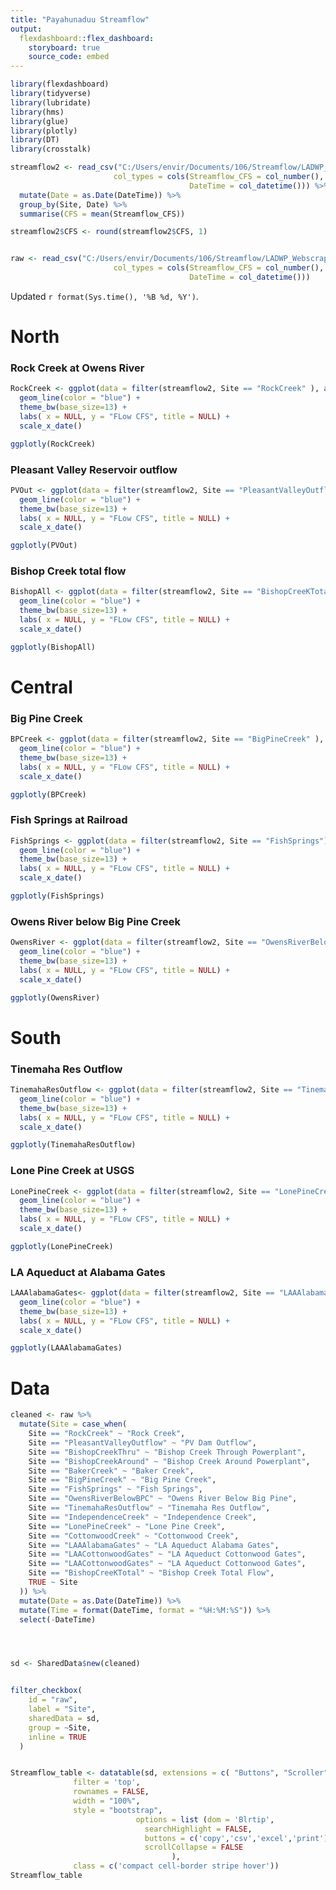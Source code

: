 ```yaml
---
title: "Payahunaduu Streamflow"
output: 
  flexdashboard::flex_dashboard:
    storyboard: true
    source_code: embed
---
```


```r

library(flexdashboard)
library(tidyverse)
library(lubridate)
library(hms)
library(glue)
library(plotly)
library(DT)
library(crosstalk)

streamflow2 <- read_csv("C:/Users/envir/Documents/106/Streamflow/LADWP_Webscraping/streamflow2.csv", 
                       col_types = cols(Streamflow_CFS = col_number(), 
                                        DateTime = col_datetime())) %>%
  mutate(Date = as.Date(DateTime)) %>%
  group_by(Site, Date) %>%
  summarise(CFS = mean(Streamflow_CFS))

streamflow2$CFS <- round(streamflow2$CFS, 1) 


raw <- read_csv("C:/Users/envir/Documents/106/Streamflow/LADWP_Webscraping/streamflow2.csv", 
                       col_types = cols(Streamflow_CFS = col_number(), 
                                        DateTime = col_datetime()))

```

Updated `r format(Sys.time(), '%B %d, %Y')`.

North
=======================================================================


### **Rock Creek** at Owens River

```r

RockCreek <- ggplot(data = filter(streamflow2, Site == "RockCreek" ), aes(x = Date, y = CFS)) +
  geom_line(color = "blue") +
  theme_bw(base_size=13) +
  labs( x = NULL, y = "FLow CFS", title = NULL) +
  scale_x_date() 

ggplotly(RockCreek)

```

### **Pleasant Valley Reservoir** outflow

```r

PVOut <- ggplot(data = filter(streamflow2, Site == "PleasantValleyOutflow" ), aes(x = Date, y = CFS)) +
  geom_line(color = "blue") +
  theme_bw(base_size=13) +
  labs( x = NULL, y = "FLow CFS", title = NULL) +
  scale_x_date() 

ggplotly(PVOut)

```

### **Bishop Creek** total flow

```r

BishopAll <- ggplot(data = filter(streamflow2, Site == "BishopCreeKTotal"), aes(x = Date, y = CFS)) +
  geom_line(color = "blue") +
  theme_bw(base_size=13) +
  labs( x = NULL, y = "FLow CFS", title = NULL) +
  scale_x_date() 

ggplotly(BishopAll)

```

Central
=======================================================================

### **Big Pine Creek**

```r

BPCreek <- ggplot(data = filter(streamflow2, Site == "BigPineCreek" ), aes(x = Date, y = CFS)) +
  geom_line(color = "blue") +
  theme_bw(base_size=13) +
  labs( x = NULL, y = "FLow CFS", title = NULL) +
  scale_x_date() 

ggplotly(BPCreek)

```

### **Fish Springs** at Railroad

```r

FishSprings <- ggplot(data = filter(streamflow2, Site == "FishSprings"), aes(x = Date, y = CFS)) +
  geom_line(color = "blue") +
  theme_bw(base_size=13) +
  labs( x = NULL, y = "FLow CFS", title = NULL) +
  scale_x_date() 

ggplotly(FishSprings)

```

### **Owens River** below Big Pine Creek

```r

OwensRiver <- ggplot(data = filter(streamflow2, Site == "OwensRiverBelowBPC" ), aes(x = Date, y = CFS)) +
  geom_line(color = "blue") +
  theme_bw(base_size=13) +
  labs( x = NULL, y = "FLow CFS", title = NULL) +
  scale_x_date() 

ggplotly(OwensRiver)

```

South
=======================================================================

### **Tinemaha Res** Outflow

```r

TinemahaResOutflow <- ggplot(data = filter(streamflow2, Site == "TinemahaResOutflow" ), aes(x = Date, y = CFS)) +
  geom_line(color = "blue") +
  theme_bw(base_size=13) +
  labs( x = NULL, y = "FLow CFS", title = NULL) +
  scale_x_date() 

ggplotly(TinemahaResOutflow)

```

### **Lone Pine Creek** at USGS

```r

LonePineCreek <- ggplot(data = filter(streamflow2, Site == "LonePineCreek"), aes(x = Date, y = CFS)) +
  geom_line(color = "blue") +
  theme_bw(base_size=13) +
  labs( x = NULL, y = "FLow CFS", title = NULL) +
  scale_x_date() 

ggplotly(LonePineCreek)

```

### **LA Aqueduct** at Alabama Gates

```r

LAAAlabamaGates<- ggplot(data = filter(streamflow2, Site == "LAAAlabamaGates" ), aes(x = Date, y = CFS)) +
  geom_line(color = "blue") +
  theme_bw(base_size=13) +
  labs( x = NULL, y = "FLow CFS", title = NULL) +
  scale_x_date() 

ggplotly(LAAAlabamaGates)

```

Data
=======================================================================

```r

cleaned <- raw %>%
  mutate(Site = case_when(
    Site == "RockCreek" ~ "Rock Creek", 
    Site == "PleasantValleyOutflow" ~ "PV Dam Outflow",
    Site == "BishopCreekThru" ~ "Bishop Creek Through Powerplant",
    Site == "BishopCreekAround" ~ "Bishop Creek Around Powerplant",
    Site == "BakerCreek" ~ "Baker Creek",
    Site == "BigPineCreek" ~ "Big Pine Creek",
    Site == "FishSprings" ~ "Fish Springs", 
    Site == "OwensRiverBelowBPC" ~ "Owens River Below Big Pine",
    Site == "TinemahaResOutflow" ~ "Tinemaha Res Outflow",
    Site == "IndependenceCreek" ~ "Independence Creek",
    Site == "LonePineCreek" ~ "Lone Pine Creek",
    Site == "CottonwoodCreek" ~ "Cottonwood Creek",
    Site == "LAAAlabamaGates" ~ "LA Aqueduct Alabama Gates",
    Site == "LAACottonwoodGates" ~ "LA Aqueduct Cottonwood Gates",
    Site == "LAACottonwoodGates" ~ "LA Aqueduct Cottonwood Gates",
    Site == "BishopCreeKTotal" ~ "Bishop Creek Total Flow", 
    TRUE ~ Site
  )) %>%
  mutate(Date = as.Date(DateTime)) %>%
  mutate(Time = format(DateTime, format = "%H:%M:%S")) %>%
  select(-DateTime)




sd <- SharedData$new(cleaned)


filter_checkbox(
    id = "raw", 
    label = "Site", 
    sharedData = sd, 
    group = ~Site, 
    inline = TRUE
  )



```




```r

Streamflow_table <- datatable(sd, extensions = c( "Buttons", "Scroller"),
              filter = 'top', 
              rownames = FALSE,
              width = "100%", 
              style = "bootstrap",
                            options = list (dom = 'Blrtip',
                              searchHighlight = FALSE,
                              buttons = c('copy','csv','excel','print'),
                              scrollCollapse = FALSE
                                    ), 
              class = c('compact cell-border stripe hover'))
Streamflow_table

```